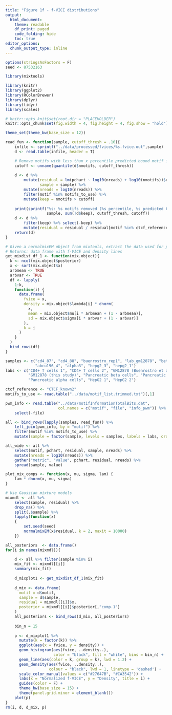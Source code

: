 ```yaml
---
title: "Figure 1f - f-VICE distributions"
output:
  html_document:
    theme: readable
    df_print: paged
    code_folding: hide
    toc: true
editor_options: 
  chunk_output_type: inline
---
```


```r
options(stringsAsFactors = F)
seed <- 87532163

library(mixtools)

library(knitr)
library(ggplot2)
library(RColorBrewer)
library(dplyr)
library(tidyr)
library(scales)

# knitr::opts_knit$set(root.dir = "PLACEHOLDER")
knitr::opts_chunk$set(fig.width = 4, fig.height = 4, fig.show = "hold")

theme_set(theme_bw(base_size = 12))
```

```r
read_fun <- function(sample, cutoff_thresh = .10){
    infile <- sprintf("../data/processed/fvices/%s.fvice.out",sample)
    d <- read.table(infile, header = T) 

    # Remove motifs with less than x percentile predicted bound motif instances
    cutoff <- unname(quantile(d$nmotifs, cutoff_thresh))
    
    d <- d %>% 
        mutate(residual = lm(pchart ~ log10(nreads) + log10(nmotifs))$residual,
               sample = sample) %>% 
        mutate(nreads = log10(nreads)) %>% 
        filter(motif %in% motifs_to_use) %>% 
        mutate(keep = nmotifs > cutoff)
    
    print(sprintf("%s: %s motifs removed (%s percentile, %s predicted bound instances)", 
                  sample, sum(!d$keep), cutoff_thresh, cutoff))
    d <- d %>% 
        filter(keep) %>% select(-keep) %>% 
        mutate(residual = residual / residual[motif %in% ctcf_reference])
    return(d)
}

# Given a normalmixEM object from mixtools, extract the data used for plotting
# Returns: data frame with f-VICE and density lines
get_mixdist_df_1 <- function(mix.object){
  k <- ncol(mix.object$posterior)
  x <- sort(mix.object$x)
  arbmean <- TRUE
  arbvar <- TRUE
  df <- lapply(
    1:k, 
    function(i) {
      data.frame(
        fvice = x,
        density = mix.object$lambda[i] * dnorm(
          x, 
          mean = mix.object$mu[i * arbmean + (1 - arbmean)], 
          sd = mix.object$sigma[i * arbvar + (1 - arbvar)]
        ),
        k = i
      )
    }
  )
  bind_rows(df)
}
```

```r
samples <- c("cd4_87", "cd4_88", "buenrostro_rep1", "lab_gm12878", "beta3", 
             "abcu196_4", "alpha3", "hepg2_3", "hepg2_1")
labs <- c("CD4+ T cells 1", "CD4+ T cells 2", "GM12878 (Buenrostro et al)",
          "GM12878 (this study)", "Pancreatic beta cells", "Pancreatic islets", 
          "Pancreatic alpha cells", "HepG2 1", "HepG2 2")

ctcf_reference <- "CTCF_known2"
motifs_to_use <- read.table("../data/motif_list.trimmed.txt")[,1]

pwm_info <- read.table("../data/motifInformationTotalBits.dat", 
                       col.names = c("motif", "file", "info_pwm")) %>% 
    select(-file)

all <- bind_rows(lapply(samples, read_fun)) %>% 
    left_join(pwm_info, by = "motif") %>%
    filter(motif %in% motifs_to_use) %>% 
    mutate(sample = factor(sample, levels = samples, labels = labs, ordered = T))

all_wide <- all %>% 
    select(motif, pchart, residual, sample, nreads) %>% 
    mutate(nreads = log10(nreads)) %>% 
    gather("metric", "value", pchart, residual, nreads) %>% 
    spread(sample, value)
```


```r
plot_mix_comps <- function(x, mu, sigma, lam) {
    lam * dnorm(x, mu, sigma)
}

# Use Gaussian mixture models
mixmdl <- all %>%
    select(sample, residual) %>% 
    drop_na() %>% 
    split(.$sample) %>% 
    lapply(function(x)
    {
        set.seed(seed)
        normalmixEM(x$residual, k = 2, maxit = 10000)
    })

all_posteriors  <- data.frame()
for(i in names(mixmdl)){

    d <- all %>% filter(sample %in% i)
    mix_fit <- mixmdl[[i]]
    summary(mix_fit)
    
    d_mixplot1 <- get_mixdist_df_1(mix_fit)
    
    d_mix <- data.frame(
      motif = d$motif,
      sample = d$sample,
      residual = mixmdl[[i]]$x,
      posterior = mixmdl[[i]]$posterior[,"comp.1"]
    )
    all_posteriors <- bind_rows(d_mix, all_posteriors)
    
    bin_n = 15
    
    p <- d_mixplot1 %>%
      mutate(k = factor(k)) %>%
      ggplot(aes(x = fvice, y = density)) +
      geom_histogram(aes(fvice, ..density..),
                     color = "black", fill = "white", bins = bin_n) +
      geom_line(aes(color = k, group = k), lwd = 1.2) +
      geom_density(aes(fvice, ..density..), 
                   colour = "black", lwd = 1, linetype = 'dashed') +
      scale_color_manual(values = c("#27647B", "#CA3542")) +
      labs(x = "Normalized f-VICE", y = "Density", title = i) +
      guides(color = F) +
      theme_bw(base_size = 15) +
      theme(panel.grid.minor = element_blank())
    plot(p)
}
rm(i, d, d_mix, p)
```

